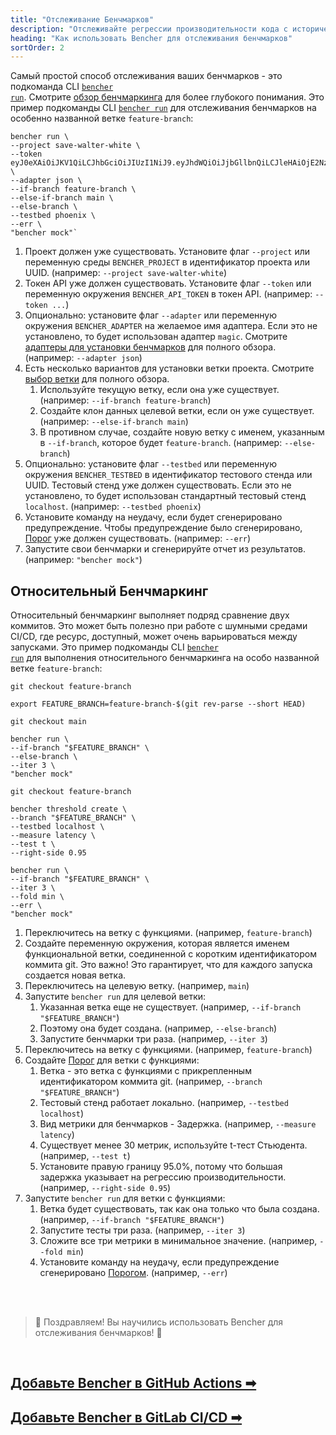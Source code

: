 ```yaml
---
title: "Отслеживание Бенчмарков"
description: "Отслеживайте регрессии производительности кода с историческим непрерывным бенчмаркингом или относительным непрерывным бенчмаркингом"
heading: "Как использовать Bencher для отслеживания бенчмарков"
sortOrder: 2
---
```


Самый простой способ отслеживания ваших бенчмарков - это подкоманда CLI <code><a href="/docs/ru/explanation/bencher-run">bencher run</a></code>.
Смотрите [обзор бенчмаркинга](/docs/ru/explanation/benchmarking) для более глубокого понимания.
Это пример подкоманды CLI <code><a href="/docs/ru/explanation/bencher-run">bencher run</a></code> для отслеживания бенчмарков на особенно названной ветке `feature-branch`:

```
bencher run \
--project save-walter-white \
--token eyJ0eXAiOiJKV1QiLCJhbGciOiJIUzI1NiJ9.eyJhdWQiOiJjbGllbnQiLCJleHAiOjE2NzQwNjA3NTAsImlhdCI6MTY3MTQ2ODc1MCwiaXNzIjoiYmVuY2hlci5kZXYiLCJzdWIiOiJzYXVsQGJldHRlcmNhbGxzYXVsLmNvbSIsIm9yZyI6bnVsbH0.CABcvWlPobAHs7wsdR6wX5p0R2jaCd7RmpsnMp5pwEc \
--adapter json \
--if-branch feature-branch \
--else-if-branch main \
--else-branch \
--testbed phoenix \
--err \
"bencher mock"`
```

1. Проект должен уже существовать. Установите флаг `--project` или переменную среды `BENCHER_PROJECT` в идентификатор проекта или UUID. (например: `--project save-walter-white`)
1. Токен API уже должен существовать. Установите флаг `--token` или переменную окружения `BENCHER_API_TOKEN` в токен API. (например: `--token ...`)
1. Опционально: установите флаг `--adapter` или переменную окружения `BENCHER_ADAPTER` на желаемое имя адаптера. Если это не установлено, то будет использован адаптер `magic`. Смотрите [адаптеры для установки бенчмарков](/docs/ru/explanation/adapters) для полного обзора. (например: `--adapter json`)
1. Есть несколько вариантов для установки ветки проекта. Смотрите [выбор ветки](/docs/ru/explanation/branch-selection) для полного обзора.
    1. Используйте текущую ветку, если она уже существует. (например: `--if-branch feature-branch`)
    1. Создайте клон данных целевой ветки, если он уже существует. (например: `--else-if-branch main`)
    1. В противном случае, создайте новую ветку с именем, указанным в `--if-branch`, которое будет `feature-branch`. (например: `--else-branch`)
1. Опционально: установите флаг `--testbed` или переменную окружения `BENCHER_TESTBED` в идентификатор тестового стенда или UUID. Тестовый стенд уже должен существовать. Если это не установлено, то будет использован стандартный тестовый стенд `localhost`. (например: `--testbed phoenix`)
1. Установите команду на неудачу, если будет сгенерировано предупреждение. Чтобы предупреждение было сгенерировано, [Порог](/docs/ru/explanation/thresholds) уже должен существовать. (например: `--err`)
1. Запустите свои бенчмарки и сгенерируйте отчет из результатов. (например: `"bencher mock"`)

## Относительный Бенчмаркинг

Относительный бенчмаркинг выполняет подряд сравнение двух коммитов.
Это может быть полезно при работе с шумными средами CI/CD,
где ресурс, доступный, может очень варьироваться между запусками.
Это пример подкоманды CLI <code><a href="/docs/ru/explanation/bencher-run">bencher run</a></code> для выполнения относительного бенчмаркинга на особо названной ветке `feature-branch`:

```
git checkout feature-branch

export FEATURE_BRANCH=feature-branch-$(git rev-parse --short HEAD)

git checkout main

bencher run \
--if-branch "$FEATURE_BRANCH" \
--else-branch \
--iter 3 \
"bencher mock"

git checkout feature-branch

bencher threshold create \
--branch "$FEATURE_BRANCH" \
--testbed localhost \
--measure latency \
--test t \
--right-side 0.95

bencher run \
--if-branch "$FEATURE_BRANCH" \
--iter 3 \
--fold min \
--err \
"bencher mock"
```

1. Переключитесь на ветку с функциями. (например, `feature-branch`)
1. Создайте переменную окружения, которая является именем функциональной ветки, соединенной с коротким идентификатором коммита git. Это важно! Это гарантирует, что для каждого запуска создается новая ветка.
1. Переключитесь на целевую ветку. (например, `main`)
1. Запустите `bencher run` для целевой ветки:
    1. Указанная ветка еще не существует. (например, `--if-branch "$FEATURE_BRANCH"`)
    1. Поэтому она будет создана. (например, `--else-branch`)
    1. Запустите бенчмарки три раза. (например, `--iter 3`)
1. Переключитесь на ветку с функциями. (например, `feature-branch`)
1. Создайте [Порог](/docs/ru/explanation/thresholds) для ветки с функциями:
    1. Ветка - это ветка с функциями с прикрепленным идентификатором коммита git. (например, `--branch "$FEATURE_BRANCH"`)
    1. Тестовый стенд работает локально. (например, `--testbed localhost`)
    1. Вид метрики для бенчмарков - Задержка. (например, `--measure latency`)
    1. Существует менее 30 метрик, используйте t-тест Стьюдента. (например, `--test t`)
    1. Установите правую границу 95.0%, потому что большая задержка указывает на регрессию производительности. (например, `--right-side 0.95`)
1. Запустите `bencher run` для ветки с функциями:
    1. Ветка будет существовать, так как она только что была создана. (например, `--if-branch "$FEATURE_BRANCH"`)
    1. Запустите тесты три раза. (например, `--iter 3`)
    1. Сложите все три метрики в минимальное значение. (например, `--fold min`)
    1. Установите команду на неудачу, если предупреждение сгенерировано [Порогом](/docs/ru/explanation/thresholds). (например, `--err`)

<br/>
<br/>

> 🐰 Поздравляем! Вы научились использовать Bencher для отслеживания бенчмарков! 🎉

<br/>

<h2><a href="/docs/ru/how-to/github-actions">Добавьте Bencher в GitHub Actions ➡</a></h2>
<h2><a href="/docs/ru/how-to/gitlab-ci-cd">Добавьте Bencher в GitLab CI/CD ➡</a></h2>
